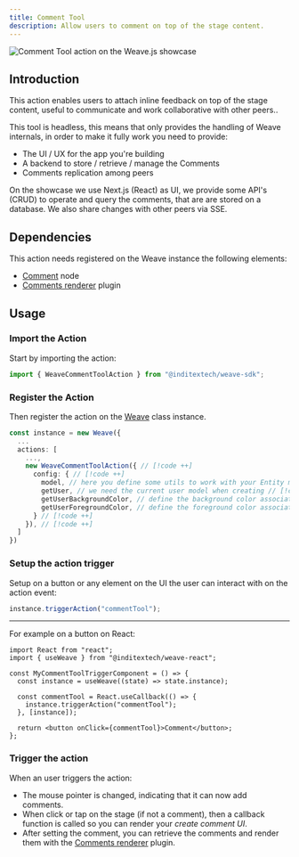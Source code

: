 ```yaml
---
title: Comment Tool
description: Allow users to comment on top of the stage content.
---
```


![Comment Tool action on the Weave.js showcase](/images/actions/comment-tool.png)


## Introduction

This action enables users to attach inline feedback on top of the stage content, useful to communicate
and work collaborative with other peers..

This tool is headless, this means that only provides the handling of Weave internals, in order
to make it fully work you need to provide:

- The UI / UX for the app you're building
- A backend to store / retrieve / manage the Comments
- Comments replication among peers

<Callout title="Showcase implementation example" type="info">
  On the showcase we use Next.js (React) as UI, we provide some API's (CRUD) to
  operate and query the comments, that are are stored on a database. We also
  share changes with other peers via SSE.
</Callout>

## Dependencies

This action needs registered on the Weave instance the following elements:

- [Comment](/docs/main/build/node/comment) node
- [Comments renderer](/docs/main/build/plugins/comments-renderer) plugin

## Usage

<div className="fd-steps">

<div className="[&_h3]:fd-step">

### Import the Action

Start by importing the action:

```ts
import { WeaveCommentToolAction } from "@inditextech/weave-sdk";
```

</div>

<div className='[&_h3]:fd-step'>

### Register the Action

Then register the action on the [Weave](/docs/sdk/api-reference/weave) class instance.

```ts
const instance = new Weave({
  ...
  actions: [
    ...,
    new WeaveCommentToolAction({ // [!code ++]
      config: { // [!code ++]
        model, // here you define some utils to work with your Entity model // [!code ++]
        getUser, // we need the current user model when creating // [!code ++]
        getUserBackgroundColor, // define the background color associated to an user // [!code ++]
        getUserForegroundColor, // define the foreground color associated to an user // [!code ++]
      } // [!code ++]
    }), // [!code ++]
  ]
})
```

</div>

<div className='[&_h3]:fd-step'>

### Setup the action trigger

Setup on a button or any element on the UI the user can interact with on the action event:

```ts
instance.triggerAction("commentTool");
```

---

For example on a button on React:

```tsx
import React from "react";
import { useWeave } from "@inditextech/weave-react";

const MyCommentToolTriggerComponent = () => {
  const instance = useWeave((state) => state.instance);

  const commentTool = React.useCallback(() => {
    instance.triggerAction("commentTool");
  }, [instance]);

  return <button onClick={commentTool}>Comment</button>;
};
```

### Trigger the action

When an user triggers the action:

- The mouse pointer is changed, indicating that it can now add comments.
- When click or tap on the stage (if not a comment), then a callback function
  is called so you can render your _create comment UI_.
- After setting the comment, you can retrieve the comments and render them with the
  [Comments renderer](/docs/main/build/plugins/comments-renderer) plugin.

</div>

</div>
